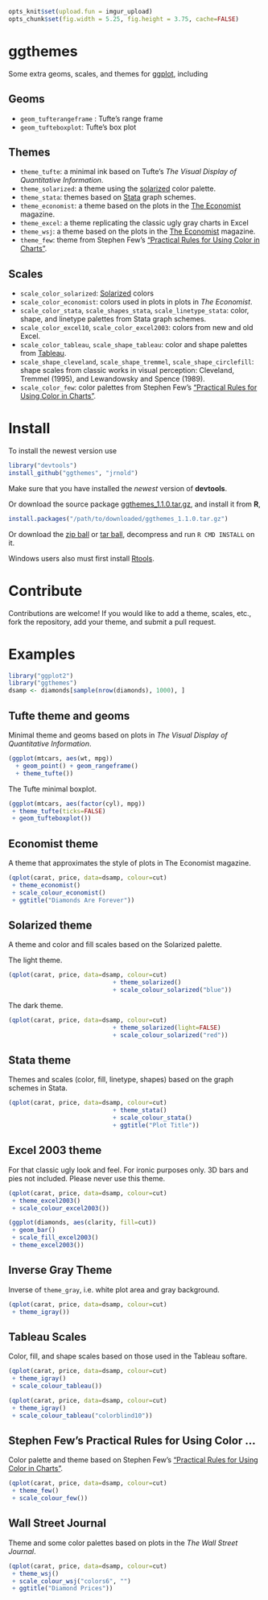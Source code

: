```r
opts_knit$set(upload.fun = imgur_upload)
opts_chunk$set(fig.width = 5.25, fig.height = 3.75, cache=FALSE)
```

# ggthemes

Some extra geoms, scales, and themes for
[ggplot](http://had.co.nz/ggplot2/), including

## Geoms

- ``geom_tufterangeframe`` : Tufte's range frame
- ``geom_tufteboxplot``: Tufte's box plot

## Themes 

- ``theme_tufte``: a minimal ink based on Tufte's *The Visual Display of
Quantitative Information*.
- ``theme_solarized``: a theme using the [solarized](http://ethanschoonover.com/solarized) color palette.
- ``theme_stata``: themes based on [Stata](http://stata.com/) graph schemes.
- ``theme_economist``: a theme based on the plots in the [The Economist](http://www.economist.com/) magazine.
- ``theme_excel``: a theme replicating the classic ugly gray charts in Excel
- ``theme_wsj``: a theme based on the plots in the [The Economist](http://www.economist.com/) magazine.
- ``theme_few``: theme from Stephen Few's ["Practical Rules for Using Color in Charts"](http://www.perceptualedge.com/articles/visual_business_intelligence/rules_for_using_color.pdf).

## Scales

- ``scale_color_solarized``: [Solarized](http://ethanschoonover.com/solarized) colors
- ``scale_color_economist``: colors used in plots in plots in *The Economist*.
- ``scale_color_stata``, ``scale_shapes_stata``, ``scale_linetype_stata``: color, shape, and linetype palettes from Stata graph schemes.
- ``scale_color_excel10``, ``scale_color_excel2003``: colors from new and old Excel.
- ``scale_color_tableau``, ``scale_shape_tableau``: color and shape palettes from [Tableau](http://www.tableausoftware.com/).
- ``scale_shape_cleveland``, ``scale_shape_tremmel``, ``scale_shape_circlefill``: shape scales from classic works in visual perception: Cleveland, 
  Tremmel (1995), and Lewandowsky and Spence (1989).
- ``scale_color_few``: color palettes from Stephen Few's ["Practical Rules for Using Color in Charts"](http://www.perceptualedge.com/articles/visual_business_intelligence/rules_for_using_color.pdf).

# Install 

To install the newest version use 

```r
library("devtools")
install_github("ggthemes", "jrnold")
```

Make sure that you have installed the *newest* version of
**devtools**. 

Or download the source package
[ggthemes_1.1.0.tar.gz](https://github.com/downloads/jrnold/ggthemes/ggthemes_1.1.0.tar.gz),
and install it from **R**,

```r
install.packages("/path/to/downloaded/ggthemes_1.1.0.tar.gz")
```

Or download the [zip ball](https://github.com/jrnold/ggthemes/zipball/master) or [tar ball](https://github.com/jrnold/ggthemes/tarball/master), decompress and run `R CMD INSTALL` on it.

Windows users also must first install [Rtools](http://cran.rstudio.com/bin/windows/Rtools/).

# Contribute

Contributions are welcome! If you would like to add a theme, scales,
etc., fork the repository, add your theme, and submit a pull request.

# Examples

```r
library("ggplot2")
library("ggthemes")
dsamp <- diamonds[sample(nrow(diamonds), 1000), ]
```

## Tufte theme and geoms

Minimal theme and geoms based on plots in *The Visual Display of
Quantitative Information*.

```r
(ggplot(mtcars, aes(wt, mpg))
  + geom_point() + geom_rangeframe()
  + theme_tufte())
```

The Tufte minimal boxplot.

```r
(ggplot(mtcars, aes(factor(cyl), mpg)) 
 + theme_tufte(ticks=FALSE)
 + geom_tufteboxplot())
```

## Economist theme

A theme that approximates the style of plots in The Economist
magazine.

```r
(qplot(carat, price, data=dsamp, colour=cut)
 + theme_economist()
 + scale_colour_economist()
 + ggtitle("Diamonds Are Forever"))
```

## Solarized theme

A theme and color and fill scales based on the Solarized palette.

The light theme.

```r
(qplot(carat, price, data=dsamp, colour=cut)
                             + theme_solarized()
                             + scale_colour_solarized("blue"))
```

The dark theme.

```r
(qplot(carat, price, data=dsamp, colour=cut)
                             + theme_solarized(light=FALSE)
                             + scale_colour_solarized("red"))
```

## Stata theme 

Themes and scales (color, fill, linetype, shapes) based on the graph
schemes in Stata.

```r
(qplot(carat, price, data=dsamp, colour=cut)
                             + theme_stata() 
                             + scale_colour_stata()
                             + ggtitle("Plot Title"))
```

## Excel 2003 theme

For that classic ugly look and feel. For ironic purposes only. 3D bars
and pies not included. Please never use this theme.

```r
(qplot(carat, price, data=dsamp, colour=cut)
 + theme_excel2003() 
 + scale_colour_excel2003())

```

```r
(ggplot(diamonds, aes(clarity, fill=cut)) 
 + geom_bar()
 + scale_fill_excel2003()
 + theme_excel2003())
```

## Inverse Gray Theme

Inverse of `theme_gray`, i.e. white plot area and gray background.

```r
(qplot(carat, price, data=dsamp, colour=cut)
 + theme_igray())
```


## Tableau Scales

Color, fill, and shape scales based on those used in the Tableau softare.

```r
(qplot(carat, price, data=dsamp, colour=cut)
 + theme_igray()
 + scale_colour_tableau())
```

```r
(qplot(carat, price, data=dsamp, colour=cut)
 + theme_igray()
 + scale_colour_tableau("colorblind10"))
```

## Stephen Few's Practical Rules for Using Color ...

Color palette and theme based on Stephen Few's ["Practical Rules for Using Color in Charts"](http://www.perceptualedge.com/articles/visual_business_intelligence/rules_for_using_color.pdf).

```r
(qplot(carat, price, data=dsamp, colour=cut)
 + theme_few()
 + scale_colour_few())
```

## Wall Street Journal

Theme and some color palettes based on plots in the *The Wall Street Journal*.

```r
(qplot(carat, price, data=dsamp, colour=cut)
 + theme_wsj()
 + scale_colour_wsj("colors6", "")
 + ggtitle("Diamond Prices"))            
```
